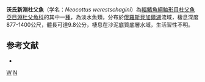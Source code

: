 {{Speciesbox 
| taxon = Neocottus werestschagini
| status = NE
| status_system = IUCN3.1
| authority = [[Taliev|Taliev]], 1935
| synonyms = *''Abyssocottus werestschagini'' <small>Taliev, 1935</small>
*''Cottinella werestschagini'' <small>Taliev, 1935</small>
}}

'''沃氏新淵杜父魚'''（学名：''Neocottus werestschagini''）為[[輻鰭魚綱|輻鰭魚綱]][[鮋形目|鮋形目]][[杜父魚亞目|杜父魚亞目]][[淵杜父魚科|淵杜父魚科]]的其中一[[種|種]]，為淡水魚類，分布於[[俄羅斯|俄羅斯]][[貝加爾湖|貝加爾湖]]流域，棲息深度877-1400公尺，體長可達9.8公分，棲息在沙泥底質底層水域，生活習性不明。

==参考文献==
*{{FishBase_species|genus=Neocottus|species=werestschagini|year=2014|month=5}}

{{Taxonbar|from=Q5540006}}

[[Category:新淵杜父魚屬|W]]
[[Category:1935年描述的魚類|N]]